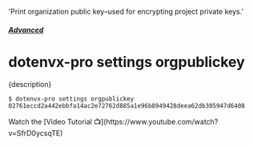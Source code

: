   'Print organization public key–used for encrypting project private keys.'

##### [Advanced](/docs/pro#advanced)
# dotenvx-pro settings orgpublickey

<p className="lead">{description}</p>

```sh
$ dotenvx-pro settings orgpublickey
02761eccd2a442ebbfa14ac2e72762d885a1e96b8949428deea62db305947d6408
```

<Note>
Watch the [Video Tutorial 📺](https://www.youtube.com/watch?v=SfrD0ycsqTE)
</Note>
